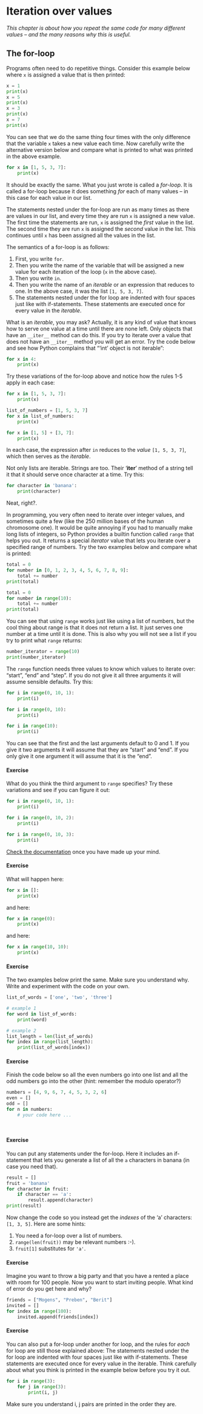 # Iteration over values

*This chapter is about how you repeat the same code for many different values -- and the many reasons why this is useful.*

## The for-loop {.unnumbered}

Programs often need to do repetitive things. Consider this example below where `x` is assigned a value that is then printed:

```python
x = 1
print(x)
x = 5
print(x)
x = 3
print(x)
x = 7
print(x)
```

You can see that we do the same thing four times with the only difference that the variable `x` takes a new value each time. Now carefully write the alternative version below and compare what is printed to what was printed in the above example.

```python
for x in [1, 5, 3, 7]:
    print(x)    
```

It should be exactly the same. What you just wrote is called a *for-loop*. It is called a for-loop because it does something *for* each of many values -- in this case for each value in our list.

The statements nested under the for-loop are run as many times as there are values in our list, and every time they are run `x` is assigned a new value. The first time the statements are run, `x` is assigned the *first* value in the list. The second time they are run `x` is assigned the *second* value in the list. This continues until `x` has been assigned all the values in the list.

The semantics of a for-loop is as follows:

1. First, you write `for`.
2. Then you write the name of the variable that will be assigned a new value for each iteration of the loop (`x` in the above case).
3. Then you write `in`.
4.  Then you write the name of an *iterable* or an expression that reduces to one. In the above case, it was the list `[1, 5, 3, 7]`.
5. The statements nested under the for loop are indented with four spaces just like with if-statements. These statements are executed once for every value in the *iterable*. 

What is an *iterable*, you may ask? Actually, it is any kind of value that knows how to serve one value at a time until there are none left. Only objects that have an `__iter__` method can do this. If you try to iterate over a value that does not have an `__iter__` method you will get an error. Try the code below and see how Python complains that "'int' object is not iterable":

```python
for x in 4:
    print(x)
```

Try these variations of the for-loop above and notice how the rules 1-5 apply in each case:

```python
for x in [1, 5, 3, 7]:
    print(x)    

list_of_numbers = [1, 5, 3, 7]
for x in list_of_numbers:
    print(x)    

for x in [1, 5] + [3, 7]:
    print(x)    
```

In each case, the expression after `in` reduces to the *value* `[1, 5, 3, 7]`, which then serves as the *iterable*.

Not only lists are iterable. Strings are too. Their '__iter__' method of a string tell it that it should serve once character at a time. Try this:

```python
for character in 'banana':
    print(character)
```

Neat, right?.

In programming, you very often need to iterate over integer values, and sometimes quite a few (like the 250 million bases of the human chromosome one). It would be quite annoying if you had to manually make long lists of integers, so Python provides a builtin function called `range` that helps you out. It returns a special *iterator* value that lets you iterate over a specified range of numbers. Try the two examples below and compare what is printed:

```python
total = 0
for number in [0, 1, 2, 3, 4, 5, 6, 7, 8, 9]:
    total += number
print(total)

total = 0
for number in range(10):
    total += number
print(total)
```

You can see that using `range` works just like using a list of numbers, but the cool thing about range is that it does not return a list. It just serves one number at a time until it is done. This is also why you will not see a list if you try to print what `range` returns:

```python
number_iterator = range(10)
print(number_iterator)
```

The `range` function needs three values to know which values to iterate over: "start", "end" and "step". If you do not give it all three arguments it will assume sensible defaults. Try this:

```python
for i in range(0, 10, 1):
    print(i)

for i in range(0, 10):
    print(i)

for i in range(10):
    print(i)
```

You can see that the first and the last arguments default to 0 and 1. If you give it two arguments it will assume that they are "start" and "end". If you only give it one argument it will assume that it is the "end". 

#### Exercise
What do you think the third argument to `range` specifies? Try these variations and see if you can figure it out:

```python
for i in range(0, 10, 1):
    print(i)

for i in range(0, 10, 2):
    print(i)

for i in range(0, 10, 3):
    print(i)
```

[Check the documentation](https://docs.python.org/3/library/stdtypes.html#range) once you have made up your mind.

#### Exercise
What will happen here:

```python
for x in []:
    print(x)  
```

and here:

```python
for x in range(0):
    print(x)  
```

and here:

```python
for x in range(10, 10):
    print(x)  
```

#### Exercise
The two examples below print the same. Make sure you understand why. Write and experiment with the code on your own.

```python
list_of_words = ['one', 'two', 'three']

# example 1
for word in list_of_words:
    print(word)

# example 2
list_length = len(list_of_words)
for index in range(list_length):
    print(list_of_words[index])
```

#### Exercise
Finish the code below so all the even numbers go into one list and all the odd numbers go into the other (hint: remember the modulo operator?)

```python
numbers = [4, 9, 6, 7, 4, 5, 3, 2, 6]
even = []
odd = []
for n in numbers:
    # your code here ...
    
    
```

#### Exercise
You can put any statements under the for-loop. Here it includes an if-statement that lets you generate a list of all the `a` characters in banana (in case you need that).

```python
result = []
fruit = 'banana'
for character in fruit:
    if character == 'a':
        result.append(character)
print(result)
```

Now change the code so you instead get the *indexes* of the 'a' characters: `[1, 3, 5]`. Here are some hints:

1. You need a for-loop over a list of numbers.
2. `range(len(fruit))` may be relevant numbers :-).
3. `fruit[1]` substitutes for `'a'`.

#### Exercise
Imagine you want to throw a big party and that you have a rented a place with room for 100 people. Now you want to start inviting people. What kind of error do you get here and why?

```python
friends = ["Mogens", "Preben", "Berit"]
invited = []
for index in range(100):
    invited.append(friends[index])
```

#### Exercise {#sec-ij_pairs}
You can also put a for-loop under another for loop, and the rules for *each* for loop are still those explained above: The statements nested under the for loop are indented with four spaces just like with if-statements. These statements are executed once for every value in the iterable. Think carefully about what you think is printed in the example below before you try it out.

```python
for i in range(3):
    for j in range(3):
        print(i, j)
```

Make sure you understand i, j pairs are printed in the order they are.


